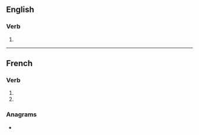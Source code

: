 {{also|capitalisés}}
==English==

===Verb===
{{head|en|verb form}}

# {{en-third-person singular of|capitalise}}

----

==French==

===Verb===
{{head|fr|verb form}}

# {{inflection of|fr|capitaliser||2|s|pres|indc}}
# {{inflection of|fr|capitaliser||2|s|pres|subj}}

===Anagrams===
* {{l|fr|spécialisât}}